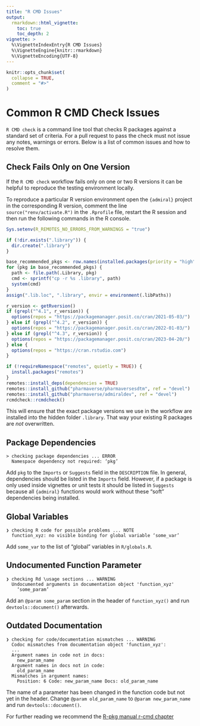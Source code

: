 ```yaml
---
title: "R CMD Issues"
output: 
  rmarkdown::html_vignette:
    toc: true
    toc_depth: 2
vignette: >
  %\VignetteIndexEntry{R CMD Issues}
  %\VignetteEngine{knitr::rmarkdown}
  %\VignetteEncoding{UTF-8}
---
```


```r
knitr::opts_chunk$set(
  collapse = TRUE,
  comment = "#>"
)
```

# Common R CMD Check Issues

`R CMD check` is a command line tool that checks R packages against a standard set of criteria. For a pull request to pass the check must not issue any notes, warnings or errors. Below is a list of common issues and how to resolve them.

## Check Fails Only on One Version

If the `R CMD check` workflow fails only on one or two R versions it can be helpful to reproduce the testing environment locally.

To reproduce a particular R version environment open the `{admiral}` project in the corresponding R version, comment the line `source("renv/activate.R")` in the `.Rprofile` file, restart the R session and then run the following commands in the R console.

``` r
Sys.setenv(R_REMOTES_NO_ERRORS_FROM_WARNINGS = "true")

if (!dir.exists(".library")) {
  dir.create(".library")
}

base_recommended_pkgs <- row.names(installed.packages(priority = "high"))
for (pkg in base_recommended_pkgs) {
  path <- file.path(.Library, pkg)
  cmd <- sprintf("cp -r %s .library", path)
  system(cmd)
}
assign(".lib.loc", ".library", envir = environment(.libPaths))

r_version <- getRversion()
if (grepl("^4.1", r_version)) {
  options(repos = "https://packagemanager.posit.co/cran/2021-05-03/")
} else if (grepl("^4.2", r_version)) {
  options(repos = "https://packagemanager.posit.co/cran/2022-01-03/")
} else if (grepl("^4.3", r_version)) {
  options(repos = "https://packagemanager.posit.co/cran/2023-04-20/")
} else {
  options(repos = "https://cran.rstudio.com")
}

if (!requireNamespace("remotes", quietly = TRUE)) {
  install.packages("remotes")
}
remotes::install_deps(dependencies = TRUE)
remotes::install_github("pharmaverse/pharmaversesdtm", ref = "devel")
remotes::install_github("pharmaverse/admiraldev", ref = "devel")
rcmdcheck::rcmdcheck()
```

This will ensure that the exact package versions we use in the workflow are installed into the hidden folder `.library`. That way your existing R packages are *not* overwritten.

## Package Dependencies

    > checking package dependencies ... ERROR
      Namespace dependency not required: ‘pkg’

Add `pkg` to the `Imports` or `Suggests` field in the `DESCRIPTION` file. In general, dependencies should be listed in the `Imports` field. However, if a package is only used inside vignettes or unit tests it should be listed in `Suggests` because all `{admiral}` functions would work without these "soft" dependencies being installed.

## Global Variables

    ❯ checking R code for possible problems ... NOTE
      function_xyz: no visible binding for global variable ‘some_var’

Add `some_var` to the list of "global" variables in `R/globals.R`.

## Undocumented Function Parameter

    ❯ checking Rd \usage sections ... WARNING
      Undocumented arguments in documentation object 'function_xyz'
        ‘some_param’

Add an `@param some_param` section in the header of `function_xyz()` and run `devtools::document()` afterwards.

## Outdated Documentation

    ❯ checking for code/documentation mismatches ... WARNING
      Codoc mismatches from documentation object 'function_xyz':
      ...
      Argument names in code not in docs:
        new_param_name
      Argument names in docs not in code:
        old_param_name
      Mismatches in argument names:
        Position: 6 Code: new_param_name Docs: old_param_name

The name of a parameter has been changed in the function code but not yet in the header. Change `@param old_param_name` to `@param new_param_name` and run `devtools::document()`.

For further reading we recommend the [R-pkg manual r-cmd chapter](https://r-pkgs.org/r-cmd-check.html)

